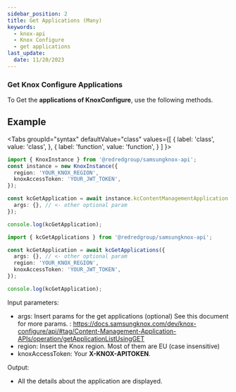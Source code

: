 ```yaml
---
sidebar_position: 2
title: Get Applications (Many)
keywords:
  - knox-api
  - Knox Configure
  - get applications
last_update:
  date: 11/20/2023
---
```



### Get Knox Configure Applications

To Get the **applications of KnoxConfigure**, use the following methods.

## Example

<Tabs
  groupId="syntax"
  defaultValue="class"
  values={[
    { label: 'class', value: 'class', },
    { label: 'function', value: 'function', }
  ]
}>
<TabItem value="class">

```ts
import { KnoxInstance } from '@redredgroup/samsungknox-api';
const instance = new KnoxInstance({
  region: 'YOUR_KNOX_REGION',
  knoxAccessToken: 'YOUR_JWT_TOKEN',
});

const kcGetApplication = await instance.kcContentManagementApplication.getApplications({
  args: {}, // <- other optional param
});

console.log(kcGetApplication);
```

</TabItem>

<TabItem value="function">

```ts
import { kcGetApplications } from '@redredgroup/samsungknox-api';

const kcGetApplication = await kcGetApplications({
  args: {}, // <- other optional param
  region: 'YOUR_KNOX_REGION',
  knoxAccessToken: 'YOUR_JWT_TOKEN',
});

console.log(kcGetApplication);
```

</TabItem>
</Tabs>

Input parameters:

- args: Insert params for the get applications (optional) See this document for more params. : https://docs.samsungknox.com/dev/knox-configure/api/#tag/Content-Management-Application-APIs/operation/getApplicationListUsingGET
- region: Insert the Knox region. Most of them are EU (case insensitive)
- knoxAccessToken: Your **X-KNOX-APITOKEN**.

Output:

- All the details about the application are displayed.
